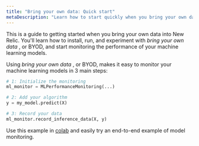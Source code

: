```yaml
---
title: "Bring your own data: Quick start"
metaDescription: "Learn how to start quickly when you bring your own data into New Relic"
---
```


This is a guide to getting started when you bring your own data into New Relic. You'll learn how to install, run, and experiment with _bring your own data_ , or BYOD, and start monitoring the performance of your machine learning models.

Using _bring your own data_ , or BYOD, makes it easy to monitor your machine learning models in 3 main steps:

```python
# 1: Initialize the monitoring
ml_monitor = MLPerformanceMonitoring(...)

# 2: Add your algorithm
y = my_model.predict(X)

# 3: Record your data
ml_monitor.record_inference_data(X, y)
```

Use this example in [colab](https://colab.research.google.com/github/newrelic-experimental/ml-performance-monitoring/blob/main/examples/XGBoost_on_Boston_housing_prices_dataset.ipynb) and easily try an end-to-end example of model monitoring.
